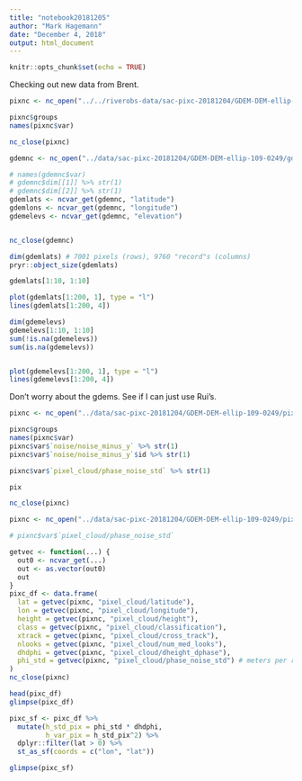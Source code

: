 ```yaml
---
title: "notebook20181205"
author: "Mark Hagemann"
date: "December 4, 2018"
output: html_document
---
```


```r
knitr::opts_chunk$set(echo = TRUE)
```

Checking out new data from Brent.

```r
pixnc <- nc_open("../../riverobs-data/sac-pixc-20181204/GDEM-DEM-ellip-109-0249/pixel_cloud.nc")

pixnc$groups
names(pixnc$var)

nc_close(pixnc)
```


```r
gdemnc <- nc_open("../data/sac-pixc-20181204/GDEM-DEM-ellip-109-0249/gdem_truth.LeftSwath.nc")

# names(gdemnc$var)
# gdemnc$dim[[1]] %>% str(1)
# gdemnc$dim[[2]] %>% str(1)
gdemlats <- ncvar_get(gdemnc, "latitude")
gdemlons <- ncvar_get(gdemnc, "longitude")
gdemelevs <- ncvar_get(gdemnc, "elevation")


nc_close(gdemnc)
```

```r
dim(gdemlats) # 7001 pixels (rows), 9760 "record"s (columns)
pryr::object_size(gdemlats)

gdemlats[1:10, 1:10]

plot(gdemlats[1:200, 1], type = "l")
lines(gdemlats[1:200, 4])

dim(gdemelevs)
gdemelevs[1:10, 1:10]
sum(!is.na(gdemelevs))
sum(is.na(gdemelevs))


plot(gdemelevs[1:200, 1], type = "l")
lines(gdemelevs[1:200, 4])

```

Don't worry about the gdems. See if I can just use Rui's. 

```r
pixnc <- nc_open("../data/sac-pixc-20181204/GDEM-DEM-ellip-109-0249/pixel_cloud.nc")

pixnc$groups
names(pixnc$var)
pixnc$var$`noise/noise_minus_y` %>% str(1)
pixnc$var$`noise/noise_minus_y`$id %>% str(1)

pixnc$var$`pixel_cloud/phase_noise_std` %>% str(1)

pix

nc_close(pixnc)
```

```r
pixnc <- nc_open("../data/sac-pixc-20181204/GDEM-DEM-ellip-109-0249/pixel_cloud.nc")

# pixnc$var$`pixel_cloud/phase_noise_std`

getvec <- function(...) {
  out0 <- ncvar_get(...)
  out <- as.vector(out0)
  out
}
pixc_df <- data.frame(
  lat = getvec(pixnc, "pixel_cloud/latitude"),
  lon = getvec(pixnc, "pixel_cloud/longitude"),
  height = getvec(pixnc, "pixel_cloud/height"),
  class = getvec(pixnc, "pixel_cloud/classification"),
  xtrack = getvec(pixnc, "pixel_cloud/cross_track"),
  nlooks = getvec(pixnc, "pixel_cloud/num_med_looks"),
  dhdphi = getvec(pixnc, "pixel_cloud/dheight_dphase"),
  phi_std = getvec(pixnc, "pixel_cloud/phase_noise_std") # meters per radian
)
nc_close(pixnc)

head(pixc_df)
glimpse(pixc_df)
```

```r
pixc_sf <- pixc_df %>% 
  mutate(h_std_pix = phi_std * dhdphi,
         h_var_pix = h_std_pix^2) %>% 
  dplyr::filter(lat > 0) %>% 
  st_as_sf(coords = c("lon", "lat"))

glimpse(pixc_sf)

```

